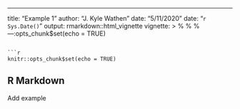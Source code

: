 ---
title: "Example 1"
author: "J. Kyle Wathen"
date: "5/11/2020"
date: "`r Sys.Date()`"
output: rmarkdown::html_vignette
vignette: >
  %\VignetteIndexEntry{Case Study 1}
  %\VignetteEngine{knitr::rmarkdown}
  %\VignetteEncoding{UTF-8}
---:opts_chunk$set(echo = TRUE)
```

```r
knitr::opts_chunk$set(echo = TRUE)
```

## R Markdown
Add example
